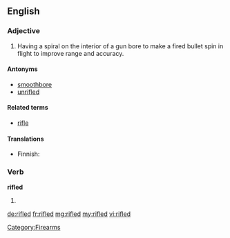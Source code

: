 ==English==

===Adjective===
{{en-adj|-}}

# {{context|firearms}} Having a spiral on the interior of a gun bore to make a fired bullet spin in flight to improve range and accuracy.

====Antonyms====
* [[smoothbore]]
* [[unrifled]]

====Related terms====
* [[rifle]]

====Translations====
{{trans-top|having a spiral groove on the inside of a gun barrel}}
* Finnish: {{t-|fi|rihlattu}}
{{trans-mid}}
{{trans-bottom}}

===Verb===
'''rifled'''

# {{past of|[[rifle]]}}

[[Category:Firearms]]

[[de:rifled]]
[[fr:rifled]]
[[mg:rifled]]
[[my:rifled]]
[[vi:rifled]]